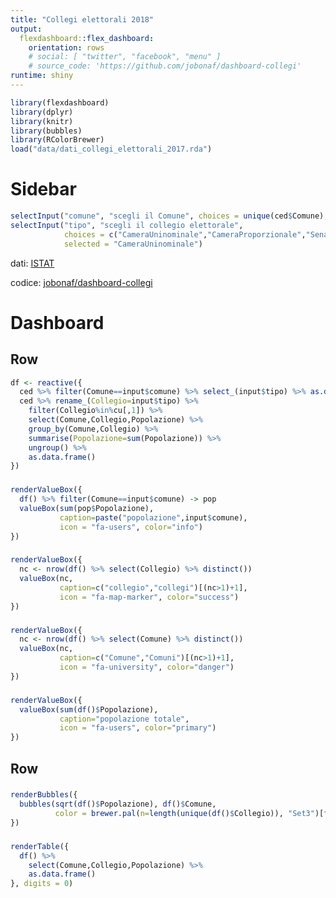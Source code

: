 ```yaml
---
title: "Collegi elettorali 2018"
output: 
  flexdashboard::flex_dashboard:
    orientation: rows
    # social: [ "twitter", "facebook", "menu" ]
    # source_code: 'https://github.com/jobonaf/dashboard-collegi'
runtime: shiny
---
```


```r
library(flexdashboard)
library(dplyr)
library(knitr)
library(bubbles)
library(RColorBrewer)
load("data/dati_collegi_elettorali_2017.rda")
```

Sidebar {.sidebar}
=======================================================================

```r
selectInput("comune", "scegli il Comune", choices = unique(ced$Comune), selected = sample(ced$Comune,1))
selectInput("tipo", "scegli il collegio elettorale", 
            choices = c("CameraUninominale","CameraProporzionale","SenatoUninominale","SenatoProporzionale"), 
            selected = "CameraUninominale")
```

dati: [ISTAT](https://www.istat.it/it/archivio/208278)

codice: [jobonaf/dashboard-collegi](https://github.com/jobonaf/dashboard-collegi)

Dashboard
=======================================================================

Row
-----------------------------------------------------------------------

```r
df <- reactive({
  ced %>% filter(Comune==input$comune) %>% select_(input$tipo) %>% as.data.frame()-> cu
  ced %>% rename_(Collegio=input$tipo) %>%
    filter(Collegio%in%cu[,1]) %>%
    select(Comune,Collegio,Popolazione) %>%
    group_by(Comune,Collegio) %>%
    summarise(Popolazione=sum(Popolazione)) %>%
    ungroup() %>%
    as.data.frame()
})  
```

###  {.value-box}

```r
renderValueBox({
  df() %>% filter(Comune==input$comune) -> pop
  valueBox(sum(pop$Popolazione),
           caption=paste("popolazione",input$comune),
           icon = "fa-users", color="info")
})
```

###  {.value-box}

```r
renderValueBox({
  nc <- nrow(df() %>% select(Collegio) %>% distinct())
  valueBox(nc,
           caption=c("collegio","collegi")[(nc>1)+1],
           icon = "fa-map-marker", color="success")
})
```

###  {.value-box}

```r
renderValueBox({
  nc <- nrow(df() %>% select(Comune) %>% distinct())
  valueBox(nc,
           caption=c("Comune","Comuni")[(nc>1)+1],
           icon = "fa-university", color="danger")
})
```

###  {.value-box}

```r
renderValueBox({
  valueBox(sum(df()$Popolazione),
           caption="popolazione totale",
           icon = "fa-users", color="primary")
})
```

Row
-----------------------------------------------------------------------

### {data-width=740}

```r
renderBubbles({
  bubbles(sqrt(df()$Popolazione), df()$Comune, 
          color = brewer.pal(n=length(unique(df()$Collegio)), "Set3")[factor(df()$Collegio)])
})
```

### {data-width=300}

```r
renderTable({
  df() %>%
    select(Comune,Collegio,Popolazione) %>%
    as.data.frame()
}, digits = 0)
```


